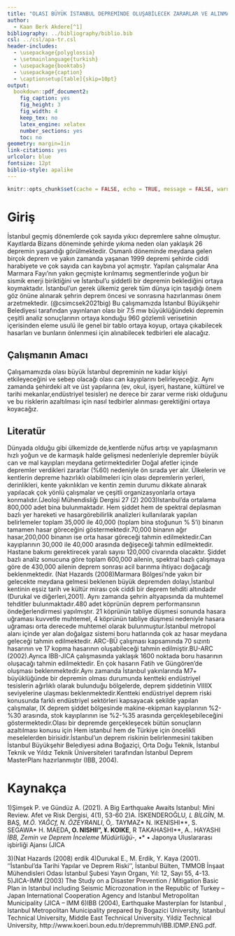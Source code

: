 ```yaml
---
title: "OLASI BÜYÜK İSTANBUL DEPREMİNDE OLUŞABİLECEK ZARARLAR VE ALINMASI GEREKEN ÖNLEMLER"
author: 
  - Kaan Berk Akdere[^1]
bibliography: ../bibliography/biblio.bib
csl: ../csl/apa-tr.csl
header-includes:
  - \usepackage{polyglossia}
  - \setmainlanguage{turkish}
  - \usepackage{booktabs}
  - \usepackage{caption} 
  - \captionsetup[table]{skip=10pt}
output:
  bookdown::pdf_document2:
    fig_caption: yes
    fig_height: 3
    fig_width: 4
    keep_tex: no
    latex_engine: xelatex
    number_sections: yes
    toc: no
geometry: margin=1in
link-citations: yes
urlcolor: blue
fontsize: 12pt
biblio-style: apalike
---
```

```r
knitr::opts_chunk$set(cache = FALSE, echo = TRUE, message = FALSE, warning = FALSE)
```

<!-- ======================================================================= -->
<!-- ============================== NOTLAR ================================= -->
<!-- ======================================================================= -->
[^1]: 20080254, [GithubRepo](https://github.com/KaanAkdere/arasinav)





# Giriş
İstanbul geçmiş dönemlerde çok sayıda yıkıcı depremlere sahne olmuştur. Kayıtlarda Bizans döneminde şehirde yıkıma neden olan yaklaşık 26 depremin yaşandığı görülmektedir. Osmanlı döneminde meydana gelen birçok deprem ve yakın zamanda yaşanan 1999 depremi şehirde ciddi harabiyete ve çok sayıda can kaybına yol açmıştır. Yapılan çalışmalar Ana Marmara Fayı’nın yakın geçmişte kırılmamış segmentlerinde yoğun bir sismik enerji biriktiğini ve İstanbul’u şiddetli bir depremin beklediğini ortaya koymaktadır. İstanbul’un gerek ülkemiz gerek tüm dünya için taşıdığı önem göz önüne alınarak şehrin deprem öncesi ve sonrasına hazırlanması önem arzetmektedir. (@csimcsek2021big) Bu çalışmamızda İstanbul Büyükşehir Belediyesi tarafından yayınlanan olası bir 7.5 mw büyüklüğündeki depremin çeşitli analiz sonuçlarının ortaya konduğu 960 gözlemli verisetinin içerisinden eleme usulü ile genel bir tablo ortaya koyup, ortaya çıkabilecek hasarları ve bunların önlenmesi için alınabilecek tedbirleri ele alacağız.


## Çalışmanın Amacı
Çalışamamızda olası büyük İstanbul depreminin ne kadar kişiyi etkileyeceğini ve sebep olacağı olası can kayıplarını belirleyeceğiz. Aynı zamanda şehirdeki alt ve üst yapılarına (ev, okul, işyeri, hastane, kültürel ve tarihi mekanlar,endüstriyel tesisler) ne derece bir zarar verme riski olduğunu ve bu risklerin azaltılması için nasıl tedbirler alınması gerektiğini ortaya koyacağız.

## Literatür 
Dünyada olduğu gibi ülkemizde de,kentlerde nüfus artışı ve yapılaşmanın hızlı yoğun ve de karmaşık halde gelişmesi nedenleriyle depremler büyük can ve mal kayıpları meydana getirmektedirler Doğal afetler içinde depremler verdikleri zararlar (%60) nedeniyle ön sırada yer alır. Ülkelerin ve kentlerin depreme hazırlıklı olabilmeleri için olası depremlerin yerleri, derinlikleri, kente yakınlıkları ve kentin zemin durumu dikkate alınarak yapılacak
çok yönlü çalışmalar ve çeşitli organizasyonlarla ortaya konmalıdır.(Jeoloji Mühendisliği Dergisi 27 (2) 2003)Istanbul’da ortalama 800,000 adet bina bulunmaktadır. Hem şiddet hem de spektral deplasman bazlı yer hareketi ve hasargörebilirlik analizleri kullanılarak yapılan belirlemeler toplam 35,000 ile 40,000
(toplam bina stoğunun % 5’i) binanın tamamen hasar göreceğini göstermektedir.70,000 binanın ağır hasar,200,000 binanın ise orta hasar göreceği tahmin edilmektedir.Can kayıplarının 30,000 ile 40,000 arasında değişeceği tahmin edilmektedir. Hastane bakımı
gerektirecek yaralı sayısı 120,000 civarında olacaktır. Şiddet bazlı analiz sonucuna göre toplam 600,000
ailenin, spektral bazlı çalışmaya göre de 430,000 ailenin deprem sonrası acil barınma ihtiyacı doğacağı beklenmektedir. (Nat Hazards (2008)Marmara Bölgesi’nde yakın bir gelecekte meydana gelmesi beklenen büyük depremden dolayı,İstanbul kentinin eşsiz tarih ve kültür mirası çok ciddi bir deprem tehditi altındadır (Durukal ve diğerleri,2001). Aynı zamanda şehrin altyapısında da muhtemel tehditler bulunmaktadır.480 adet köprünün deprem performansının öndeğerlendirmesi yapılmıştır. 21 köprünün
tabliye düşmesi sonunda hasara uğraması kuvvetle muhtemel, 4 köprünün tabliye düşmesi nedeniyle hasara uğraması orta derecede muhtemel olarak bulunmuştur.İstanbul metropol alanı içinde yer alan doğalgaz sistemi boru hatlarında çok az hasar meydana geleceği tahmin edilmektedir. ARC-BÜ çalışması kapsamında 70 sızıntı hasarının ve 17 kopma hasarının oluşabileceği tahmin edilmiştir.BU-ARC (2002).Ayrıca IBB-JICA çalışmasında yaklaşık 1600 noktada boru hasarının oluşacağı tahmin edilmektedir. En çok hasarın Fatih ve Güngören’de oluşması beklenmektedir.Aynı zamanda  İstanbul yakınlarında M7+ büyüklüğünde bir depremin olması durumunda kentteki endüstriyel tesislerin ağırlıklı olarak bulunduğu bölgelerde, deprem şiddetinin VIIIIX seviyelerine ulaşması beklenmektedir.Kentteki endüstriyel deprem riski konusunda farklı endüstriyel
sektörleri kapsayacak şekilde yapılan çalışmalar, IX deprem şiddet bölgesinde makine-ekipman kayıplarının %2-%30 arasında, stok kayıplarının ise %2-%35 arasında gerçekleşebileceğini
göstermektedir.Olası bir depremde gerçekleşecek bütün sonuçların azaltılması konusu için Hem istanbul hem de Türkiye için öncelikli meselelerden birisidir.İstanbul’un deprem riskinin belirlenmesini takiben İstanbul Büyükşehir Belediyesi adına Boğaziçi,
Orta Doğu Teknik, İstanbul Teknik ve Yıldız Teknik Üniversiteleri tarafından İstanbul Deprem MasterPlanı hazırlanmıştır (IBB, 2004).



\newpage
# Kaynakça {#references}
1)Şimşek P. ve Gündüz A. (2021). A Big Earthquake Awaits Istanbul: Mini Review. Afet ve Risk Dergisi, 4(1), 53-60
2)A. İSKENDEROĞLU*, L BİLGİN*, M. BAŞ*, M.Ö. YAĞCf, N. ÖZEYRANLI*, Ö,. TAYMAZ*
N. IKENISHI**, S. SEGAWA*\ H. MAEDA**, O. NISHIl", ¥. KOIKE**, R TAKAHASHI**, A.. HAYASHl*
İBB, Zemin ve Deprem İnceleme Müdürlüğü-,
*•* •
Japonya Uluslararası işbirliği Ajansı (JICA
<div id="refs"></div>
3)(Nat Hazards (2008) erdik
4)Durukal E., M. Erdik, Y. Kaya (2001). ‘’İstanbul’da Tarihi Yapılar ve Deprem Riski’’, İstanbul Bülten,
TMMOB İnşaat Mühendisleri Odası İstanbul Şubesi Yayın Organı, Yıl: 12, Sayı 55, 4-13.
5)JICA-IMM (2003) The Study on a Disaster Prevention / Mitigation Basic Plan in Istanbul including
Seismic Microzonation in the Republic of Turkey – Japan International Cooperation Agency and Istanbul
Metropolitan Municipality (JICA – IMM
6)IBB (2004), Earthquake Masterplan for Istanbul , Istanbul Metropolitan Municipality prepared by
Bogazici University, Istanbul Technical University, Middle East Technical University. Yildiz Technical
University, http://www.koeri.boun.edu.tr/depremmuh/IBB.IDMP.ENG.pdf. 

